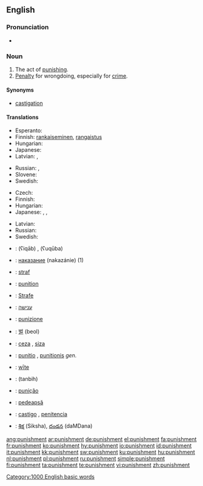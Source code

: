 {{wikipedia}}
==English==

===Pronunciation===
* {{audio|en-us-punishment.ogg|Audio (US)}}

===Noun===
{{en-noun}}

# The act of [[punish|punishing]].
# [[penalty|Penalty]] for wrongdoing, especially for [[crime]].

====Synonyms====
* [[castigation]]

====Translations====
{{trans-top|the act of punishment}}
* Esperanto: {{t|eo|puno}}
* Finnish: [[rankaiseminen]], [[rangaistus]]
* Hungarian: {{t+|hu|büntetés}}
* Japanese: {{t+|ja|罰|tr=[[ばつ]], batsu|sc=Jpan}}
* Latvian: {{t-|lv|sods|m|xs=Latvian}}, {{t-|lv|sodīšana|f|xs=Latvian}}
{{trans-mid}}
* Russian: {{t+|ru|наказание|n|tr=nakazánije|sc=Cyrl}}, {{t+|ru|кара|f|tr=kára|sc=Cyrl}}
* Slovene: {{t+|sl|kazen|n}}
* Swedish: {{t+|sv|straff|n}}
{{trans-bottom}}

{{trans-top|penalty for wrongdoing}}
* Czech: {{t-|cs|trest|m}}
* Finnish: {{t-|fi|rangaistus}}
* Hungarian: {{t+|hu|büntetés}}
* Japanese: {{t+|ja|罰|tr=[[ばつ]], batsu|sc=Jpan}}, {{t-|ja|刑罰|tr=keibatsu|sc=Jpan}}, {{t|ja|処罰|tr=shobatsu|sc=Jpan}}
{{trans-mid}}
* Latvian: {{t-|lv|sods|m|xs=Latvian}}
* Russian: {{t+|ru|наказание|n|tr=nakazánije|sc=Cyrl}}
* Swedish: {{t+|sv|straff|n}}
{{trans-bottom}}

{{checktrans-top}}
* {{ttbc|Arabic}}: {{Arab|[[عقاب]]}} (ʕiqāb) {{m}}, {{Arab|[[عقوبة]]}} (ʕuqūba) {{f}}
* {{ttbc|Bulgarian}}: [[наказание]] (nakazánie) {{n}} (1)
* {{ttbc|Dutch}}: [[straf]] {{f}}
* {{ttbc|French}}: [[punition]] {{f}}
* {{ttbc|German}}: [[Strafe]] {{f}}
* {{ttbc|Hebrew}}: [[ענישה]] {{f}}
* {{ttbc|Italian}}: [[punizione]] {{f}}
* {{ttbc|Korean}}: [[벌]] (beol)
* {{ttbc|Kurdish}}: [[ceza]] {{m}}, [[siza]] {{m}}
* {{ttbc|Latin}}: [[punitio]] {{f}}, [[punitionis]] ''gen.''
* {{ttbc|Old English}}: [[wite|wīte]] {{n}}
* {{ttbc|Persian}}: {{fa-Arab|[[تنبیه]]}} (tanbih)
* {{ttbc|Portuguese}}: [[punição]] {{f}}
* {{ttbc|Romanian}}: [[pedeapsă]] {{f}}
* {{ttbc|Spanish}}: [[castigo]] {{m}}, [[penitencia]] {{f}}
* {{ttbc|Telugu}}: [[శిక్ష]] (Siksha), [[దండన]] (daMDana)
{{trans-bottom}}

[[Category:1000 English basic words]]

[[ang:punishment]]
[[ar:punishment]]
[[de:punishment]]
[[el:punishment]]
[[fa:punishment]]
[[fr:punishment]]
[[ko:punishment]]
[[hy:punishment]]
[[io:punishment]]
[[id:punishment]]
[[it:punishment]]
[[kk:punishment]]
[[sw:punishment]]
[[ku:punishment]]
[[hu:punishment]]
[[nl:punishment]]
[[pl:punishment]]
[[ru:punishment]]
[[simple:punishment]]
[[fi:punishment]]
[[ta:punishment]]
[[te:punishment]]
[[vi:punishment]]
[[zh:punishment]]